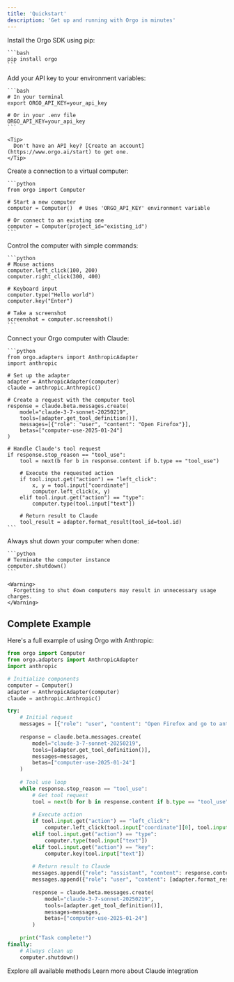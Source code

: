 ```yaml
---
title: 'Quickstart'
description: 'Get up and running with Orgo in minutes'
---
```


<Steps>
  <Step title="Install the SDK">
    Install the Orgo SDK using pip:
    
    ```bash
    pip install orgo
    ```
  </Step>
  
  <Step title="Set up your environment">
    Add your API key to your environment variables:
    
    ```bash
    # In your terminal
    export ORGO_API_KEY=your_api_key
    
    # Or in your .env file
    ORGO_API_KEY=your_api_key
    ```
    
    <Tip>
      Don't have an API key? [Create an account](https://www.orgo.ai/start) to get one.
    </Tip>
  </Step>
  
  <Step title="Connect to a computer">
    Create a connection to a virtual computer:
    
    ```python
    from orgo import Computer
    
    # Start a new computer
    computer = Computer()  # Uses 'ORGO_API_KEY' environment variable
    
    # Or connect to an existing one
    computer = Computer(project_id="existing_id")
    ```
  </Step>
  
  <Step title="Perform actions">
    Control the computer with simple commands:
    
    ```python
    # Mouse actions
    computer.left_click(100, 200)
    computer.right_click(300, 400)
    
    # Keyboard input
    computer.type("Hello world")
    computer.key("Enter")
    
    # Take a screenshot
    screenshot = computer.screenshot()
    ```
  </Step>
  
  <Step title="Integrate with Anthropic">
    Connect your Orgo computer with Claude:
    
    ```python
    from orgo.adapters import AnthropicAdapter
    import anthropic
    
    # Set up the adapter
    adapter = AnthropicAdapter(computer)
    claude = anthropic.Anthropic()
    
    # Create a request with the computer tool
    response = claude.beta.messages.create(
        model="claude-3-7-sonnet-20250219",
        tools=[adapter.get_tool_definition()],
        messages=[{"role": "user", "content": "Open Firefox"}],
        betas=["computer-use-2025-01-24"]
    )
    
    # Handle Claude's tool request
    if response.stop_reason == "tool_use":
        tool = next(b for b in response.content if b.type == "tool_use")
        
        # Execute the requested action
        if tool.input.get("action") == "left_click":
            x, y = tool.input["coordinate"]
            computer.left_click(x, y)
        elif tool.input.get("action") == "type":
            computer.type(tool.input["text"])
        
        # Return result to Claude
        tool_result = adapter.format_result(tool_id=tool.id)
    ```
  </Step>
  
  <Step title="Clean up">
    Always shut down your computer when done:
    
    ```python
    # Terminate the computer instance
    computer.shutdown()
    ```
    
    <Warning>
      Forgetting to shut down computers may result in unnecessary usage charges.
    </Warning>
  </Step>
</Steps>

## Complete Example

Here's a full example of using Orgo with Anthropic:

```python
from orgo import Computer
from orgo.adapters import AnthropicAdapter
import anthropic

# Initialize components
computer = Computer()
adapter = AnthropicAdapter(computer)
claude = anthropic.Anthropic()

try:
    # Initial request
    messages = [{"role": "user", "content": "Open Firefox and go to anthropic.com"}]
    
    response = claude.beta.messages.create(
        model="claude-3-7-sonnet-20250219",
        tools=[adapter.get_tool_definition()],
        messages=messages,
        betas=["computer-use-2025-01-24"]
    )
    
    # Tool use loop
    while response.stop_reason == "tool_use":
        # Get tool request
        tool = next(b for b in response.content if b.type == "tool_use")
        
        # Execute action
        if tool.input.get("action") == "left_click":
            computer.left_click(tool.input["coordinate"][0], tool.input["coordinate"][1])
        elif tool.input.get("action") == "type":
            computer.type(tool.input["text"])
        elif tool.input.get("action") == "key":
            computer.key(tool.input["text"])
        
        # Return result to Claude
        messages.append({"role": "assistant", "content": response.content})
        messages.append({"role": "user", "content": [adapter.format_result(tool_id=tool.id)]})
        
        response = claude.beta.messages.create(
            model="claude-3-7-sonnet-20250219",
            tools=[adapter.get_tool_definition()],
            messages=messages,
            betas=["computer-use-2025-01-24"]
        )
    
    print("Task complete!")
finally:
    # Always clean up
    computer.shutdown()
```

<CardGroup cols={2}>
  <Card
    title="API Reference"
    icon="code"
    href="/api-reference"
  >
    Explore all available methods
  </Card>
  <Card
    title="Anthropic Guide"
    icon="book"
    href="/guides/anthropic-integration"
  >
    Learn more about Claude integration
  </Card>
</CardGroup>